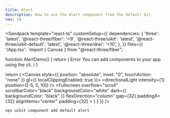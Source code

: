 ```yaml
---
title: Alert
description: How to use the Alert component from the Default kit.
nav: 18
---
```


<Sandpack
  template="react-ts"
  customSetup={{
    dependencies: {
      'three': 'latest',
      '@react-three/fiber': '<9',
      '@react-three/uikit': 'latest',
      '@react-three/uikit-default': 'latest',
      '@react-three/drei': '<10',
    },
  }}
  files={{
    '/App.tsx': `import { Canvas } from "@react-three/fiber";

function AlertDemo() {
  return (
    <Alert maxWidth={500}>
      <AlertIcon>
        <Terminal width={16} height={16} />
      </AlertIcon>
      <AlertTitle>
        <Text>Error</Text>
      </AlertTitle>
      <AlertDescription>
        <Text>You can add components to your app using the cli.</Text>
      </AlertDescription>
    </Alert>
  )
}

  return (
    <Canvas style={{ position: "absolute", inset: "0", touchAction: "none" }} gl={{ localClippingEnabled: true }}>
      <ambientLight intensity={0.5} />
      <directionalLight intensity={1} position={[-5, 5, 10]} />
      <Defaults>
        <Fullscreen
          overflow="scroll"
          scrollbarColor="black"
          backgroundColor="white"
          dark={{ backgroundColor: "black" }}
          flexDirection="column"
          gap={32}
          paddingX={32}
          alignItems="center"
          padding={32}
        >
          <DialogAnchor><AlertDemo /></DialogAnchor>
        </Fullscreen>
      </Defaults>
    </Canvas>
  )
}`}}
/>

```bash
npx uikit component add default alert
```